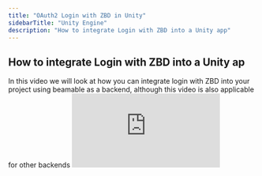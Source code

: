 ```yaml
---
title: "OAuth2 Login with ZBD in Unity"
sidebarTitle: "Unity Engine"
description: "How to integrate Login with ZBD into a Unity app"
---
```


<h2>How to integrate Login with ZBD into a Unity ap</h2>
In this video we will look at how you can integrate login with ZBD into your project
using beamable as a backend, although this video is also applicable for other backends
<iframe
  className="w-full aspect-video rounded-lg"
  src="https://www.youtube.com/embed/oBgVDW6NkVE?list=PLaMJnpgudSAByEzoQ0wa3FSa2dx0VMtET"
  title="YouTube video player"
  frameborder="0"
  allow="accelerometer; fullscreen; autoplay; clipboard-write; encrypted-media; gyroscope; picture-in-picture"
  allowfullscreen
></iframe>
